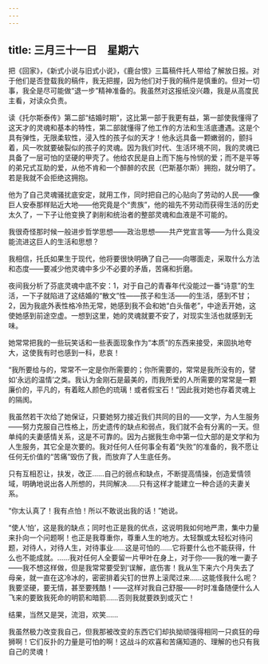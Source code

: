 ```yaml
---
---
---
```

title: 三月三十一日　星期六
---




把《回家》，《新式小说与旧式小说》，《鹿台恨》三篇稿件托人带给了解放日报。对于他们是否登载我的稿件，我无把握，因为他们对于我的稿件是慎重的。但对一切事，我全是尽可能做“退一步”精神准备的。我虽然对这报纸没兴趣，我是从高度民主看，对读众负责。

读《托尔斯泰传》第二部“结婚时期”，这比第一部于我更有益，第一部使我懂得了这天才的灵魂和基本的特性，第二部就懂得了他工作的方法和生活底遭遇。这是个具有弹性，无限柔软性，浸入性的孩子似的天才！他永远具备一颗嫩弱的，颤抖着，风一吹就要破裂似的孩子的灵魂。因为我们时代、生活环境不同，我的灵魂已具备了一层可怕的坚硬的甲壳了。他给农民是自上而下施与怜悯的爱；而不是平等的弟兄式互助的爱，从他不肯和一个醉醉的农民（巴斯基尔斯）拥抱，就分明了。若是我就不会拒绝这拥抱。

他为了自己灵魂骚扰底安定，就用工作，同时把自己的心贴向了劳动的人民——像巨人安泰那样贴近大地——他究竟是个“贵族”，他的祖先不劳动而获得生活的历史太久了，一下子让他变换了剥削和统治者的整部灵魂和血液是不可能的。

我很奇怪那时候一般进步哲学思想——政治思想——共产党宣言等——为什么竟没能流进这巨人的生活和思想？

我相信，托氏如果生于现代，他将要很快明确了自己——向哪面走，采取什么方法和态度——要减少他灵魂中多少不必要的矛盾，苦痛和折磨。



夜间我分析了芬底灵魂中底不安：1，对于自己的青春年代没能过一番“诗意”的生活，一下子就陷进了这结婚的“散文”性——孩子和生活——的生活，感到不甘；2，因为我底外表性格冷热无常，她感到我不会和她“白头偕老”，中途丢开她，这使她感到前途空虚。一想到这里，她的灵魂就要不安了，对现实生活也就感到无味。

她常常把我的一些玩笑话和一些表面现象作为“本质”的东西来接受，来固执地夸大，这使我有时也感到一科，悲哀！

“我所要给与的，常常不一定是你所需要的；你所需要的，常常是我所没有的，譬如‘永远的温情’之类。我认为金刚石是最美的，而我所爱的人所需要的常常是一颗廉价的，平凡的，有着眩人颜色的琉璃！或者假宝石！”因此我对她也存着灵魂上的隔阂。

我虽然若干次给了她保证，只要她努力接近我们共同的目的——文学，为人生服务——努力克服自己性格上，历史遗传的缺点和弱点，我们就不会有分离的一天。但单纯的夫妻感情关系，这是不可靠的。因为占据我生命中第一位大部的是文学和为人生服务，其它全是次要的。我对任何人任何事全有着“失败”的准备的，我不愿让任何无价值的“苦痛”毁伤了我，而放弃了人生底任务。

只有互相忍让，扶发，改正……自己的弱点和缺点，不断提高情操，创造爱情领域，明确地说出各人所想的，共同解决……只有这样才能建立一种合适的夫妻关系。

“你太认真了！我有点怕！所以不敢说出我的话！”她说。

“使人‘怕’，这是我的缺点；同时也正是我的优点，这说明我如何地严肃，集中力量来扑向一个问题啊！也正是我尊重你，尊重人生的地方。太轻飘或太轻松对待问题，对待人，对待人生，对待事业……这是可怕的……它将要什么也不能获得，什么也不能成就。……我对任何人全要留一片甲叶在身上，对于你——我的唯一妻子——我不想这样做，但是我常常要受到‘误解，底伤害！我从生下来六个月失去了母亲，就一直在这冷冰的，密密排着尖钉的世界上滚爬过来……这能怪我什么呢？我要坚硬，要无情，甚至要残酷！——这样对我自己舒服——时时准备随便什么人飞来的要致我死命的明箭和暗箭……否则我就要跌到或灭亡！

结果，当然又是哭，流泪，欢笑……



我虽然极力改变我自己，但我那被改变的东西它们却执拗顽强得相同一只疯狂的母狮啊！它们反扑的力量是可怕的啊！这战斗的欢喜和苦痛知道的、理解的也只有我自己的灵魂！